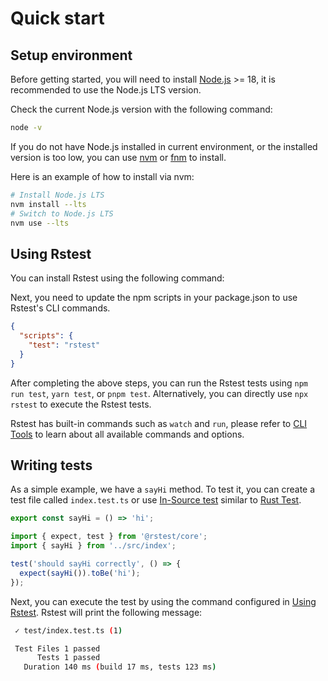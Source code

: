 # Quick start

## Setup environment

Before getting started, you will need to install [Node.js](https://nodejs.org/) >= 18, it is recommended to use the Node.js LTS version.

Check the current Node.js version with the following command:

```bash
node -v
```

If you do not have Node.js installed in current environment, or the installed version is too low, you can use [nvm](https://github.com/nvm-sh/nvm) or [fnm](https://github.com/Schniz/fnm) to install.

Here is an example of how to install via nvm:

```bash
# Install Node.js LTS
nvm install --lts
# Switch to Node.js LTS
nvm use --lts
```

## Using Rstest

You can install Rstest using the following command:


<PackageManagerTabs command="add @rstest/core -D" />

Next, you need to update the npm scripts in your package.json to use Rstest's CLI commands.

```json title=package.json
{
  "scripts": {
    "test": "rstest"
  }
}
```

After completing the above steps, you can run the Rstest tests using `npm run test`, `yarn test`, or `pnpm test`. Alternatively, you can directly use `npx rstest` to execute the Rstest tests.

Rstest has built-in commands such as `watch` and `run`, please refer to [CLI Tools](/guide/basic/cli) to learn about all available commands and options.

## Writing tests

As a simple example, we have a `sayHi` method. To test it, you can create a test file called `index.test.ts` or use [In-Source test](website/docs/en/guide/start/quick-start.mdx) similar to [Rust Test](https://doc.rust-lang.org/book/ch11-03-test-organization.html#the-tests-module-and-cfgtest).

```ts file=index.ts
export const sayHi = () => 'hi';
```

```ts file=index.test.ts
import { expect, test } from '@rstest/core';
import { sayHi } from '../src/index';

test('should sayHi correctly', () => {
  expect(sayHi()).toBe('hi');
});
```

Next, you can execute the test by using the command configured in [Using Rstest](#using-rstest). Rstest will print the following message:

```bash
 ✓ test/index.test.ts (1)

 Test Files 1 passed
      Tests 1 passed
   Duration 140 ms (build 17 ms, tests 123 ms)
```
